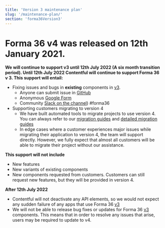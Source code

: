 ```yaml
---
title: 'Version 3 maintenance plan'
slug: '/maintenance-plan/'
section: 'forma36Version3'
---
```


# Forma 36 v4 was released on 12th January 2021.

**We will continue to support v3 until 12th July 2022 (A six month transition period). Until 12th July 2022 Contentful will continue to support Forma 36 v 3. This support will entail:**

- Fixing issues and bugs in **existing** components in [v3](https://v3.f36.contentful.com/).
  - Anyone can submit issue in [GitHub](https://github.com/contentful/forma-36/issues/new/choose)
  - Anonymous [Google Form](https://docs.google.com/forms/d/e/1FAIpQLSdoCpFKpbLYIUZhMbWJX9RbTxdHCp5HzZSFdH5D8DpDRatvYg/viewform)
  - Community [Slack on the channel](https://join.slack.com/t/contentful-community/shared_invite/zt-f2u3vjyq-k2G7wu_ji4~Toywt955Ynw)) #forma36
- Supporting customers migrating to version 4
  - We have built automated tools to migrate projects to use version 4. You can always refer to our [migration guides](/migration-v3-to-v4) and [detailed migration guides](https://github.com/contentful/forma-36/blob/forma-v4/MIGRATION.md#How-to-migrate-your-packages-to-v4)
  - In edge cases where a customer experiences major issues while migrating their application to version 4, the team will support directly. However, we fully expect that almost all customers will be able to migrate their project without our assistance.

**This support will not include**

- New features
- New variants of existing components
- New components requested from customers. Customers can still request new features, but they will be provided in version 4.

**After 12th July 2022**

- Contentful will not deactivate any API elements, so we would not expect any sudden failure of any apps that use Forma 36 [v3](https://v3.f36.contentful.com/)
- We will not be able to release bug fixes or updates for Forma 36 [v3](https://v3.f36.contentful.com/) components. This means that in order to resolve any issues that arise, users may be required to update to v4.
